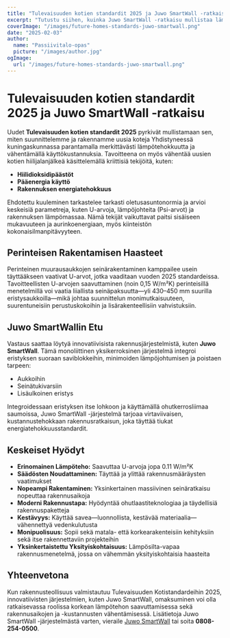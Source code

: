 ```yaml
---
title: "Tulevaisuuden kotien standardit 2025 ja Juwo SmartWall -ratkaisu"
excerpt: "Tutustu siihen, kuinka Juwo SmartWall -ratkaisu mullistaa lämpötehokkuuden ja rakennusstandardit tulevaisuuden kodeille."
coverImage: "/images/future-homes-standards-juwo-smartwall.png"
date: "2025-02-03"
author:
  name: "Passiivitalo-opas"
  picture: "/images/author.jpg"
ogImage:
  url: "/images/future-homes-standards-juwo-smartwall.png"
---
```


# Tulevaisuuden kotien standardit 2025 ja Juwo SmartWall -ratkaisu

Uudet **Tulevaisuuden kotien standardit 2025** pyrkivät mullistamaan sen, miten suunnittelemme ja rakennamme uusia koteja Yhdistyneessä kuningaskunnassa parantamalla merkittävästi lämpötehokkuutta ja vähentämällä käyttökustannuksia. Tavoitteena on myös vähentää uusien kotien hiilijalanjälkeä käsittelemällä kriittisiä tekijöitä, kuten:

- **Hiilidioksidipäästöt**
- **Pääenergia käyttö**
- **Rakennuksen energiatehokkuus**

Ehdotettu kuuleminen tarkastelee tarkasti oletusasuntonormia ja arvioi keskeisiä parametreja, kuten U-arvoja, lämpöjohteita (Psi-arvot) ja rakennuksen lämpömassaa. Nämä tekijät vaikuttavat paitsi sisäiseen mukavuuteen ja aurinkoenergiaan, myös kiinteistön kokonaisilmanpitävyyteen.

## Perinteisen Rakentamisen Haasteet

Perinteinen muurausaukkojen seinärakentaminen kamppailee usein täyttääkseen vaativat U-arvot, jotka vaaditaan vuoden 2025 standardeissa. Tavoitteellisten U-arvojen saavuttaminen (noin 0,15 W/m²K) perinteisillä menetelmillä voi vaatia liiallista seinäpaksuutta—yli 430–450 mm suurilla eristysaukkoilla—mikä johtaa suunnittelun monimutkaisuuteen, suurentuneisiin perustuskokoihin ja lisärakenteellisiin vahvistuksiin.

## Juwo SmartWallin Etu

Vastaus saattaa löytyä innovatiivisista rakennusjärjestelmistä, kuten **Juwo SmartWall**. Tämä monoliittinen yksikerroksinen järjestelmä integroi eristyksen suoraan saviblokkeihin, minimoiden lämpöjohtumisen ja poistaen tarpeen:

- Aukkoihin
- Seinätukivarsiin
- Lisäulkoinen eristys

Integroidessaan eristyksen itse lohkoon ja käyttämällä ohutkerrosliimaa saumoissa, Juwo SmartWall -järjestelmä tarjoaa virtaviivaisen, kustannustehokkaan rakennusratkaisun, joka täyttää tiukat energiatehokkuusstandardit.

## Keskeiset Hyödyt

- **Erinomainen Lämpöteho:** Saavuttaa U-arvoja jopa 0.11 W/m²K
- **Säädösten Noudattaminen:** Täyttää ja ylittää rakennusmääräysten vaatimukset
- **Nopeampi Rakentaminen:** Yksinkertainen massiivinen seinäratkaisu nopeuttaa rakennusaikoja
- **Moderni Rakennustapa:** Hyödyntää ohutlaastiteknologiaa ja täydellisiä rakennuspaketteja
- **Kestävyys:** Käyttää savea—luonnollista, kestävää materiaalia—vähennettyä vedenkulutusta
- **Monipuolisuus:** Sopii sekä matala- että korkearakenteisiin kehityksiin sekä itse rakennettaviin projekteihin
- **Yksinkertaistettu Yksityiskohtaisuus:** Lämpösilta-vapaa rakennusmenetelmä, jossa on vähemmän yksityiskohtaisia haasteita

## Yhteenvetona

Kun rakennusteollisuus valmistautuu Tulevaisuuden Kotistandardeihin 2025, innovatiivisten järjestelmien, kuten Juwo SmartWall, omaksuminen voi olla ratkaisevassa roolissa korkean lämpötehon saavuttamisessa sekä rakennusaikojen ja -kustannusten vähentämisessä. Lisätietoja Juwo SmartWall -järjestelmästä varten, vieraile [Juwo SmartWall](http://www.Juwo-SmartWall.co.uk) tai soita **0808-254-0500**.